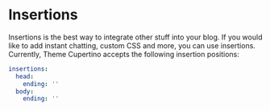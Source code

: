 # Insertions

Insertions is the best way to integrate other stuff into your blog. If you would like to add instant chatting, custom CSS and more, you can use insertions. Currently, Theme Cupertino accepts the following insertion positions:

```yml filename="_config.cupertino.yml"
insertions:
  head:
    ending: ''
  body:
    ending: ''
```
